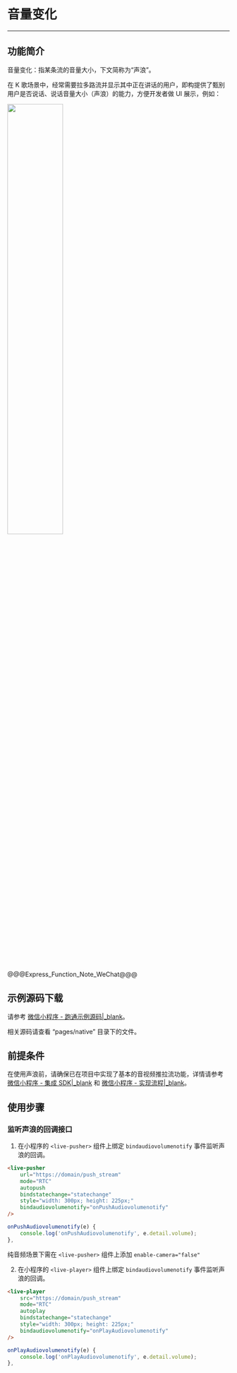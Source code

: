 <style>
table th:nth-of-type(1) { min-width: 300px; }
table th:nth-of-type(2) { min-width: 300px; }
</style>

# 音量变化

- - -

## 功能简介

音量变化：指某条流的音量大小，下文简称为“声浪”。

在 K 歌场景中，经常需要拉多路流并显示其中正在讲话的用户，即构提供了甄别用户是否说话、说话音量大小（声浪）的能力，方便开发者做 UI 展示，例如：

<img src="/Pics/Android/ZegoLiveRoom/SoundLevel.png" width="50%">

@@@Express_Function_Note_WeChat@@@

## 示例源码下载

请参考 [微信小程序 - 跑通示例源码\|_blank](!DownloadDemo_WeChat)。

相关源码请查看 “pages/native” 目录下的文件。

## 前提条件

在使用声浪前，请确保已在项目中实现了基本的音视频推拉流功能，详情请参考 [微信小程序 - 集成 SDK\|_blank](!SDK_Integration_WeChat) 和 [微信小程序 - 实现流程\|_blank](!Solution_Implementation_WeChat)。

## 使用步骤

### 监听声浪的回调接口

1. 在小程序的 `<live-pusher>` 组件上绑定 `bindaudiovolumenotify` 事件监听声浪的回调。 

```html
<live-pusher 
    url="https://domain/push_stream" 
    mode="RTC" 
    autopush 
    bindstatechange="statechange" 
    style="width: 300px; height: 225px;" 
    bindaudiovolumenotify="onPushAudiovolumenotify"
/>
```
```javascript
onPushAudiovolumenotify(e) {
    console.log('onPushAudiovolumenotify', e.detail.volume);
},
```

<div class="mk-warning">

纯音频场景下需在 `<live-pusher>` 组件上添加 `enable-camera="false"`  
</div>



2. 在小程序的 `<live-player>` 组件上绑定 `bindaudiovolumenotify` 事件监听声浪的回调。

```html
<live-player 
    src="https://domain/push_stream" 
    mode="RTC" 
    autoplay 
    bindstatechange="statechange" 
    style="width: 300px; height: 225px;" 
    bindaudiovolumenotify="onPlayAudiovolumenotify"
/>
```
```javascript
onPlayAudiovolumenotify(e) {
    console.log('onPlayAudiovolumenotify', e.detail.volume);
},
```
